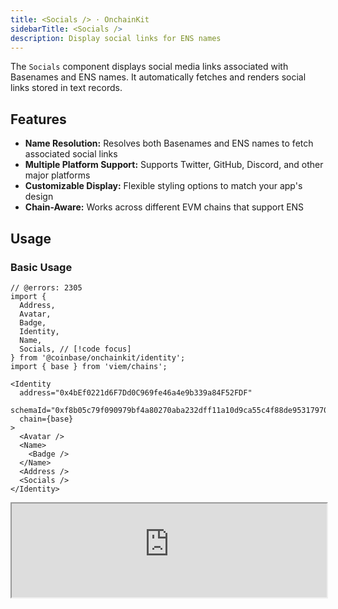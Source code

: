 ```yaml
---
title: <Socials /> · OnchainKit
sidebarTitle: <Socials />
description: Display social links for ENS names
---
```


The `Socials` component displays social media links associated with Basenames and ENS names.
It automatically fetches and renders social links stored in text records.

## Features
- **Name Resolution:** Resolves both Basenames and ENS names to fetch associated social links
- **Multiple Platform Support:** Supports Twitter, GitHub, Discord, and other major platforms
- **Customizable Display:** Flexible styling options to match your app's design
- **Chain-Aware:** Works across different EVM chains that support ENS

## Usage

### Basic Usage

```tsx
// @errors: 2305
import {
  Address,
  Avatar,
  Badge,
  Identity,
  Name,
  Socials, // [!code focus]
} from '@coinbase/onchainkit/identity';
import { base } from 'viem/chains';

<Identity
  address="0x4bEf0221d6F7Dd0C969fe46a4e9b339a84F52FDF"
  schemaId="0xf8b05c79f090979bf4a80270aba232dff11a10d9ca55c4f88de95317970f0de9"
  chain={base}
>
  <Avatar />
  <Name>
    <Badge />
  </Name>
  <Address />
  <Socials />
</Identity>
```

<iframe
  src="https://684b5e62b1ff46bc5bf83966-aijszlfakk.chromatic.com/iframe.html?args=&id=onchainkit-identity-socials--default-identity&viewMode=story&dark=true&hero=true"
  width="100%"
  height="auto"
/>
{/* <App>
  <Identity
    address="0x4bEf0221d6F7Dd0C969fe46a4e9b339a84F52FDF"
    schemaId="0xf8b05c79f090979bf4a80270aba232dff11a10d9ca55c4f88de95317970f0de9"
    chain={base}
  >
    <Avatar />
    <Name>
      <Badge />
    </Name>
    <Address />
    <Socials />
  </Identity>
</App> */}

### Standalone Usage

You can also use the `Socials` component independently by providing an address:

```tsx
// @errors: 2305
import { Socials } from '@coinbase/onchainkit/identity';
import { base } from 'viem/chains';

export default function StandaloneSocials() {
  return (
    <Socials // [!code focus]
      address="0x4bEf0221d6F7Dd0C969fe46a4e9b339a84F52FDF" // [!code focus]
      chain={base} // [!code focus]
    /> // [!code focus]
  );
}
```
{/* <App>
  <Socials
    address="0x4bEf0221d6F7Dd0C969fe46a4e9b339a84F52FDF"
    chain={base}
  />
</App> */}
<iframe
  src="https://684b5e62b1ff46bc5bf83966-aijszlfakk.chromatic.com/iframe.html?args=&id=onchainkit-identity-socials--standalone&viewMode=story&dark=true&hero=true"
  width="100%"
  height="auto"
/>

### Custom Chain

Specify a different chain for ENS resolution:

```tsx
// @errors: 2305
import {
  Address,
  Avatar,
  Badge,
  Identity,
  Name,
  Socials, // [!code focus]
} from '@coinbase/onchainkit/identity';
import { mainnet } from 'viem/chains'; // [!code focus]

<Identity
  address="0x4bEf0221d6F7Dd0C969fe46a4e9b339a84F52FDF"
  schemaId="0xf8b05c79f090979bf4a80270aba232dff11a10d9ca55c4f88de95317970f0de9"
  chain={mainnet}
>
  <Avatar />
  <Name>
    <Badge />
  </Name>
  <Address />
  <Socials />
</Identity>
```

{/* <App>
  <Identity
    address="0x4bEf0221d6F7Dd0C969fe46a4e9b339a84F52FDF"
    schemaId="0xf8b05c79f090979bf4a80270aba232dff11a10d9ca55c4f88de95317970f0de9"
    chain={mainnet}
  >
    <Avatar />
    <Name>
      <Badge />
    </Name>
    <Address />
    <Socials />
  </Identity>
</App> */}

<iframe
  src="https://684b5e62b1ff46bc5bf83966-aijszlfakk.chromatic.com/iframe.html?args=&id=onchainkit-identity-socials--custom-chain&viewMode=story&dark=true&hero=true"
  width="100%"
  height="auto"
/>

## Props

The `Socials` component accepts the following props:

| Prop | Type | Description |
|------|------|-------------|
| `address` | `Address \| null` | The Ethereum address to resolve social links for |
| `ensName` | `string` | Optional ENS name to resolve social links for |
| `chain` | `Chain` | The chain to use for ENS resolution |
| `className` | `string` | Custom CSS classes to apply to the component |

## Error Handling

The component handles various edge cases:

- Returns `null` if no social links are found
- Shows empty state while loading
- Gracefully handles ENS resolution errors
- Validates social links before display

